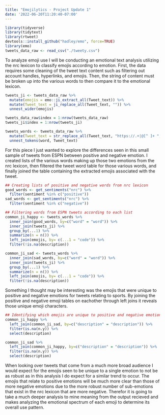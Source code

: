 ```yaml
---
title: "Emojilytics - Project Update 1"
date: '2022-06-20T11:20:40-07:00'
---
```


```r
library(tidyverse)
library(tidytext)
library(rtweet)
devtools::install_github("hadley/emo", force=TRUE)
library(emo)
tweets_data_raw <- read_csv("./tweety.csv")
```

To analyze emoji use I will be conducting an emotional text analysis utilizing the nrc lexicon to classify emojis according to emotion. First, the data requires some cleaning of the tweet text content such as filtering out account handles, hyperlinks, and emojis. Then, the string of content must be broken up into the various words to then compare it to the emotional lexicon.

```r
tweets_ji <- tweets_data_raw %>%
  mutate(emojis = emo::ji_extract_all(Tweet_text)) %>%
  mutate(Tweet_text = ji_replace_all(Tweet_text, "")) %>%
  unnest_wider(emojis)

tweets_data_raw$index = 1:nrow(tweets_data_raw)
tweets_ji$index = 1:nrow(tweets_ji)

tweets_words <- tweets_data_raw %>%
  mutate(Tweet_text = str_replace_all(Tweet_text, "https://.+|@[^ ]+ ", "")) %>%
  unnest_tokens(word, Tweet_text)
```

For this piece I just wanted to explore the differences seen in this small sample of tweets from ESPN between positive and negative emotion. I created lists of the various words making up those two emotions from the nrc lexicon, then filtered the tweet word table for those various words, and finally joined the table containing the extracted emojis associated with the tweet.

```r
## Creating lists of positive and negative words from nrc lexicon
good_words <- get_sentiments("nrc") %>%
  filter(sentiment %in% c("positive"))
sad_words <- get_sentiments("nrc") %>%
  filter(sentiment %in% c("negative"))

## Filtering words from ESPN tweets according to each list
common_ji_happy <- tweets_words %>%
  inner_join(good_words, by=c("word" = "word")) %>%
  inner_join(tweets_ji) %>%
  group_by(...1) %>%
  summarize(n = n()) %>%
  left_join(emojis, by= c(...1 = "code")) %>%
  filter(!is.na(description))

common_ji_sad <- tweets_words %>%
  inner_join(sad_words, by=c("word" = "word")) %>%
  inner_join(tweets_ji) %>%
  group_by(...1) %>%
  summarize(n = n()) %>%
  left_join(emojis, by= c(...1 = "code")) %>%
  filter(!is.na(description))
```

Something I thought may be interesting was the emojis that were unique to positive and negative emotions for tweets relating to sports. By joining the positive and negative emoji tables on eachother through left joins it reveals those unique emoji characters.

```r
## Identifying which emojis are unique to positive and negative emotion
common_ji_happy %>%
  left_join(common_ji_sad, by=c("description" = "description")) %>%
  filter(is.na(n.y)) %>%
  select(description)

common_ji_sad %>%
  left_join(common_ji_happy, by=c("description" = "description")) %>%
  filter(is.na(n.y)) %>%
  select(description)
```
When looking over tweets that come from a much more broad audience I would expect for the emojis seen to be unique to a single emotion to not be as robust as in this analysis I do expect for a similar trend to occur. The emojis that relate to positive emotions will be much more clear than those of more negative emotions due to the more robust number of sub-emotions that exist in the nrc lexicon that are more negative. Therefor it is going to take a much deeper analysis to mine meaning from the output recieved and makes analyzing the emotional spectrum of each emoji to determine its overall use pattern. 
